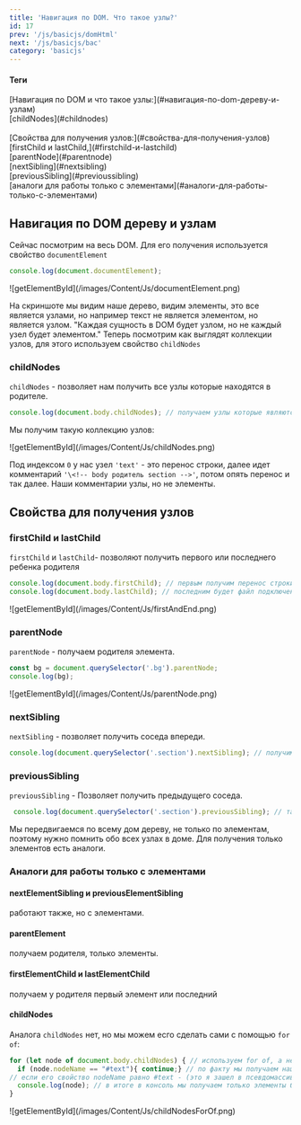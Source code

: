 ```yaml
---
title: 'Навигация по DOM. Что такое узлы?'
id: 17
prev: '/js/basicjs/domHtml'
next: '/js/basicjs/bac'
category: 'basicjs'
---
```



#### Теги
<div className='tag_js'>[Навигация по DOM и что такое узлы:](#навигация-по-dom-дереву-и-узлам)</div>
<div className='mini_tag_js'>[childNodes](#childnodes)</div> <br/>
<div className='tag_js'>[Свойства для получения узлов:](#свойства-для-получения-узлов)</div>
<div className='mini_tag_js'>[firstChild и lastChild,](#firstchild-и-lastchild)</div>
<div className='mini_tag_js'>[parentNode](#parentnode)</div>
<div className='mini_tag_js'>[nextSibling](#nextsibling)</div>
<div className='mini_tag_js'>[previousSibling](#previoussibling)</div>
<div className='mini_tag_js'>[аналоги для работы только с элементами](#аналоги-для-работы-только-с-элементами)</div>

## Навигация по DOM дереву и узлам ##
Сейчас посмотрим на весь DOM. Для его получения используется свойство `documentElement`
```javaScript
console.log(document.documentElement);
```

<div className='container-img'> <span className="img"> ![getElementById](/images/Content/Js/documentElement.png) </span></div>

На скриншоте мы видим наше дерево, видим элементы, это все является узлами, но например текст не является элементом, но является узлом.
"Каждая сущность в DOM будет узлом, но не каждый узел будет элементом." 
Теперь посмотрим как выглядят коллекции узлов, для этого используем свойство `childNodes`
### childNodes ###
`childNodes` - позволяет нам получить все узлы которые находятся в родителе.
```javaScript
console.log(document.body.childNodes); // получаем узлы которые являются детьми у body.
```
Мы получим такую коллекцию узлов:

<div className='container-img'> <span className="img"> ![getElementById](/images/Content/Js/childNodes.png) </span></div>

Под индексом `0` у нас узел `'text'` - это перенос строки, далее идет комментарий `'\<!-- body родитель section -->'`, потом опять перенос и так далее. Наши комментарии узлы, но не элементы.

## Свойства для получения узлов ##

### firstChild и lastChild ###
`firstChild` и `lastChild`- позволяют получить первого или последнего ребенка родителя

```javaScript
console.log(document.body.firstChild); // первым получим перенос строки.
console.log(document.body.lastChild); // последним будет файл подключения js
```

<div className='container-img'> <span className="img"> ![getElementById](/images/Content/Js/firstAndEnd.png) </span></div>

### parentNode ###
`parentNode` - получаем родителя элемента.
```javaScript
const bg = document.querySelector('.bg').parentNode;
console.log(bg);
```

<div className='container-img'> <span className="img"> ![getElementById](/images/Content/Js/parentNode.png) </span></div>

### nextSibling ###
`nextSibling` - позволяет получить соседа впереди.
```javaScript
console.log(document.querySelector('.section').nextSibling); // получим text - перенос строки.
```
### previousSibling ###
`previousSibling` - Позволяет получить предыдущего соседа.
```javaScript
 console.log(document.querySelector('.section').previousSibling); // так же получим text
```
Мы передвигаемся по всему дом дереву, не только по элементам, поэтому нужно помнить обо всех узлах в доме. Для получения только элементов есть аналоги.
### Аналоги для работы только с элементами

#### nextElementSibling и previousElementSibling ####
работают также, но с элементами.
#### parentElement ####
получаем родителя, только элементы.
#### firstElementChild и lastElementChild ####
получаем у родителя первый элемент или последний 
#### childNodes ####
Аналога `childNodes` нет, но мы можем есго сделать сами с помощью `for of`:
```javaScript
for (let node of document.body.childNodes) { // используем for of, а не forEach потому что в нем мы можем использовать continue и br/ake.
  if (node.nodeName == "#text"){ continue;} // по факту мы получаем наш псевдомассив нодузел и говорим если нода(каждый наш элемент)
// если его свойство nodeName равно #text - (это я зашел в псевдомассив раскрыл ноду text и нашел имя.) То мы пропускаем эту итерацию 
  console.log(node); // в итоге в консоль мы получаем только элементы без текстовых узлов
}
```
<div className='container-img'> <span className="img"> ![getElementById](/images/Content/Js/childNodesForOf.png) </span></div>


